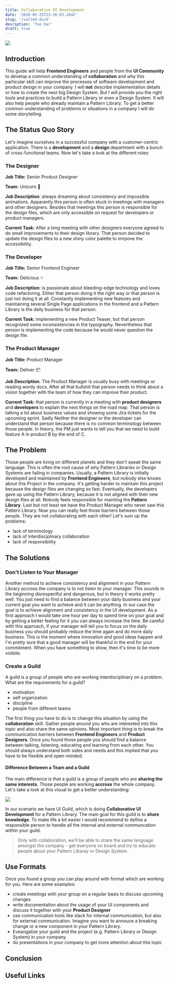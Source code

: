 ```yaml
---
title: Collaborative UI Development
date: '2020-05-25T23:36:03.284Z'
slug: '/salted-duck'
desription: 'foo bar'
draft: true
---
```


![](./collaboration-illustration.png)

## Introduction

This guide will help **Frontend Engineers** and people from the **UI Community** to develop a common understanding
of **collaboration** and why this particular skill can improve the processes of software development and product design in
your company. I will **not** describe implementation details or how to create the next big Design System. But I will provide
you the right tools and practices to build a Pattern Library or even a Design System. It will also help people who
already maintain a Pattern Library. To get a better common understanding of problems or situations in a company I will
do some storytelling.

## The Status Quo Story

Let's imagine ourselves in a successful company with a customer-centric application. There is a **development** and a **design**
department with a bunch of cross-functional teams. Now let's take a look at the different roles:

### The Designer

**Job Title:** Senior Product Designer

**Team:** Unicorn 🦄

**Job Description**: always dreaming about consistency and impossible animations. Apparantly this person is often stuck in meetings with managers and other designers.
Besides that meetings this person is responsible for the design files, which are only accessible on request
for developers or product managers.

**Current Task:** After a long meeting with other designers everyone agreed to do small improvements to their design library.
That person decided to update the design files to a new shiny color palette to imrpove the accessibility.

### The Developer

**Job Title:** Senior Frontend Engineer

**Team:** Delicious ✨

**Job Description**: is passionate about bleeding-edge technology and loves code refactoring. Either that person doing it
the right way or that person is just not doing it at all. Constantly implementing new features and maintaining several
Single Page applications in the frontend and a Pattern Library is the daily business for that person.

**Current Task:** implementing a new Product Teaser, but that person recognized some inconsistencies in the typography. Nevertheless
that person is implementing the code because he would never question the design file.

### The Product Manager

**Job Title:** Product Manager

**Team:** Deliver 📦

**Job Description**: The Product Manager is usually busy with meetings or reading wordy docs. After all that bullshit that person needs to
think about a vision together with the team of how they can improve their product.

**Current Task:** that person is currently in a meeting with **product designers** and **developers** to explain the next things on the
road map. That person is talking a lot about business values and showing some Jira tickets for the upcoming sprint. Sadly Neither the designer or the developer can understand
that person because there is no common terminology between those people. In theory, the PM just wants to tell you that we need
to build feature A in product B by the end of C.

## The Problem

Those people are living on different planets and they don't speak the same language.
This is often the root cause of why Pattern Libraries or Design Systems are failing in companies.
Usually, a Pattern Library is initially developed and maintained by **Frontend Engineers**, but nobody else knows about this Project in the company.
It's getting harder to maintain this project because the design files are changing so fast. Eventually,
the developers gave up using the Pattern Library, because it is not aligned with their new design files at all. Nobody feels
responsible for mainting the **Pattern Library**. Last but not least we have the Product Manager who never saw this Pattern Library. Now you can really feel those barriers between those people.
They are not collaborating with each other! Let's sum up the problems:

- lack of terminology
- lack of interdisciplinary collaboration
- lack of responsibility

## The Solutions

### Don't Listen to Your Manager

Another method to achieve consistency and alignment in your Pattern Library accross the company is to not listen to your manager.
This sounds in the beginning disrespectful and dangerous, but in theory it works pretty well. You just need to find a balance
between your daily business and your current goal you want to achieve and it can be anything. In our case the goal is to achieve alignment
and consistency in the UI development. As a first approach I would take one hour per day to spend time on your goal and by getting
a better feeling for it you can always increase the time. Be careful with this approach, if your manager will tell you to focus on the daily business you should
probably reduce the time again and do more daily business. This is the moment where innovation and good ideas happen and I'm pretty
sure that a good manager will be thankful in the end for your commitment. When you have something to show, then it's time to be more visibile.

### Create a Guild

A guild is a group of people who are working interdisciplinary on a problem. What are the requirements for a guild?

- motivation
- self organization
- discipline
- people from different teams

The first thing you have to do is to change this situation by using the **collaboration** skill. Gather people around you who are interested
into this topic and also share the same opinions. Most important thing is to break the communication barriers between **Frontend Engineers** and **Product Designers**.
Once you found those people you should find a balance between talking, listening, educating and learning from each other.
You should always understand both sides and needs and this implied that you have to be flexible and open-minded.

#### Difference Between a Team and a Guild

The main difference is that a guild is a group of people who are **sharing the same interests**. Those people are
working **accross** the whole company. Let's take a look at this visual to get a better understanding:

![](./guild-illustration.png)

In our scenario we have UI Guild, which is doing **Collaborative UI Development** for a Pattern Library. The main goal for this
guild is to **share knowledge**. To make life a bit easier I would recommend to define a responsible person to handle all the
internal and external communcation within your guild.

> Only with collaboration, we'll be able to share the same language amongst the company - get everyone on board and try to educate people about your Pattern Libaray or Design System.

## Use Formats

Once you found a group you can play around with format which are working for you. Here are some examples:

- create meetings with your group on a regular basis to discuss upcoming changes
- write documentation about the usage of your UI components and discuss it together with your **Product Designer**
- use communication tools like slack for internal communication, but also for external communication. Imagine you want
  to annouce a breaking change or a new component in your Pattern Library.
- Eveangalize your guild and the project (e.g. Pattern Library or Design System) in your company
- do presentations in your company to get more attention about this topic

## Conclusion

## Useful Links
